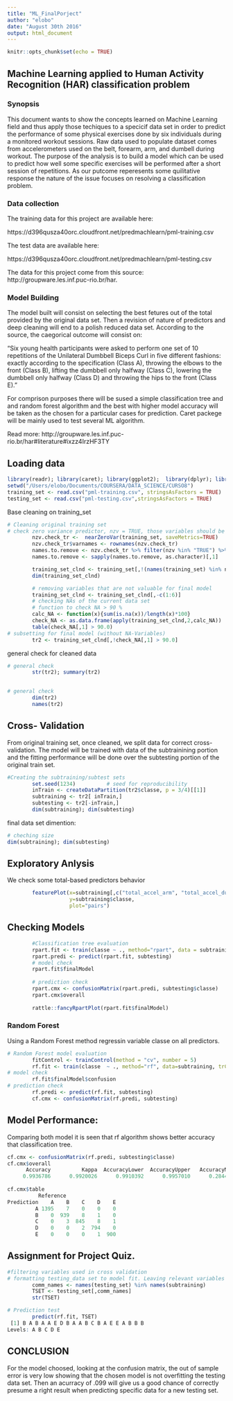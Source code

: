 ```yaml
---
title: "ML_FinalPorject"
author: "elobo"
date: "August 30th 2016"
output: html_document
---
```


```r
knitr::opts_chunk$set(echo = TRUE)
```

## Machine Learning applied to Human Activity Recognition (HAR) classification problem

### Synopsis
This document wants to show the concepts learned on Machine Learning field and thus apply those techiques to a specicif data set in order to predict the performance of some physical exercises done by six individuals during a monitored workout sessions. Raw data used to populate dataset comes from accelerometers used on the belt, forearm, arm, and dumbell during workout.  The purpose of the analysis is to build a model which can be used to predict how well some specific exercises will be performed after a short session of repetitions. As our putcome reperesents some quilitative response the nature of the issue focuses on resolving a classification problem.

### Data collection 

The training data for this project are available here:

https://d396qusza40orc.cloudfront.net/predmachlearn/pml-training.csv

The test data are available here:

https://d396qusza40orc.cloudfront.net/predmachlearn/pml-testing.csv

The data for this project come from this source: http://groupware.les.inf.puc-rio.br/har.


### Model Building
The model built will consist on selecting the best fetures out of the total provided by the original data set. Then a revision of nature of predictors and deep cleaning will end to a polish reduced data set. According to the source, the caegorical outcome will consist on:

"Six young health participants were asked to perform one set of 10 repetitions of the Unilateral Dumbbell Biceps Curl in five different fashions: exactly according to the specification (Class A), throwing the elbows to the front (Class B), lifting the dumbbell only halfway (Class C), lowering the dumbbell only halfway (Class D) and throwing the hips to the front (Class E)."

For comprison purposes there will be sused a simple classification tree and and random forest algorithm and the best with higher model accuracy will be taken as the chosen for a particular cases for prediction. Caret packege will be mainly used to test several ML algorithm.

Read more: http://groupware.les.inf.puc-rio.br/har#literature#ixzz4IrzHF3TY

## Loading data 

```r
library(readr); library(caret); library(ggplot2);  library(dplyr); library(rpart)
setwd("/Users/elobo/Documents/COURSERA/DATA_SCIENCE/CURSO8")
training_set <- read.csv("pml-training.csv", stringsAsFactors = TRUE)
testing_set <- read.csv("pml-testing.csv",stringsAsFactors = TRUE)
```

Base cleaning on training_set

```r
# Cleaning original training set
# check zero variance predictor, nzv = TRUE, those variables should be thrown out from final model
        nzv.check_tr <-  nearZeroVar(training_set, saveMetrics=TRUE)
        nzv.check_tr$varnames <- rownames(nzv.check_tr)
        names.to.remove <- nzv.check_tr %>% filter(nzv %in% "TRUE") %>% select(varnames)
        names.to.remove <- sapply(names.to.remove, as.character)[,1]

        training_set_clnd <- training_set[,!(names(training_set) %in% names.to.remove)]
        dim(training_set_clnd)

        # removing variables that are not valuable for final model
        training_set_clnd <- training_set_clnd[,-c(1:6)]
        # checking NAs of the current data set
        # function to check NA > 90 %
        calc_NA <- function(x){sum(is.na(x))/length(x)*100}
        check_NA <- as.data.frame(apply(training_set_clnd,2,calc_NA))
        table(check_NA[,1] > 90.0)
# subsetting for final model (without NA-Variables)
        tr2 <- training_set_clnd[,!check_NA[,1] > 90.0]
```

general check for cleaned data

```r
# general check
        str(tr2); summary(tr2)
        
```  


```r
# general check
        dim(tr2)
        names(tr2)
```  


## Cross- Validation
From original training set, once cleaned, we split data for correct cross-validation. The model will be trained with data of the subtrainining portion and the fitting performance will be done over the subtesting portion of the original train set.

```r
#Creating the subtraining/subtest sets
        set.seed(1234)          # seed for reproducibility
        inTrain <- createDataPartition(tr2$classe, p = 3/4)[[1]]
        subtraining <- tr2[ inTrain,]
        subtesting <- tr2[-inTrain,]
        dim(subtraining); dim(subtesting)
```

final data set dimention:

```r
# cheching size
dim(subtraining); dim(subtesting)
```

## Exploratory Anlysis
We check some total-based predictors behavior

```r
        featurePlot(x=subtraining[,c("total_accel_arm", "total_accel_dumbbell" ,"total_accel_forearm")], 
                    y=subtraining$classe, 
                    plot="pairs")
```

## Checking Models

```r
        #Classification tree evaluation
        rpart.fit <- train(classe ~ ., method="rpart", data = subtraining, preProcess=c("center", "scale"))
        rpart.predi <- predict(rpart.fit, subtesting)
        # model check
        rpart.fit$finalModel
        
        # prediction check
        rpart.cmx <- confusionMatrix(rpart.predi, subtesting$classe)
        rpart.cmx$overall
        
        rattle::fancyRpartPlot(rpart.fit$finalModel)
```

### Random Forest
Using a Random Forest method regressin variable classe on all predictors.

```r
# Random Forest model evaluation
        fitControl <- trainControl(method = "cv", number = 5)
        rf.fit <- train(classe  ~ ., method="rf", data=subtraining, trControl = fitControl)
# model check
        rf.fit$finalModel$confusion
# prediction check
        rf.predi <- predict(rf.fit, subtesting)
        cf.cmx <- confusionMatrix(rf.predi, subtesting)
```

## Model Performance:
Comparing both model it is seen that rf algorithm shows better accuracy that classification tree.


```r
cf.cmx <- confusionMatrix(rf.predi, subtesting$classe)
cf.cmx$overall
      Accuracy          Kappa  AccuracyLower  AccuracyUpper   AccuracyNull AccuracyPValue  McnemarPValue 
     0.9936786      0.9920026      0.9910392      0.9957010      0.2844617      0.0000000            NaN 
     
cf.cmx$table
          Reference
Prediction    A    B    C    D    E
         A 1395    7    0    0    0
         B    0  939    8    1    0
         C    0    3  845    8    1
         D    0    0    2  794    0
         E    0    0    0    1  900  
```


## Assignment for Project Quiz.
```r
#filtering variables used in cross validation
# formatting testing_data set to model fit. Leaving relevant variables (columns)
        comm_names <- names(testing_set) %in% names(subtraining)
        TSET <- testing_set[,comm_names]
        str(TSET)
```
 
 
```r
# Prediction test
        predict(rf.fit, TSET)
 [1] B A B A A E D B A A B C B A E E A B B B
Levels: A B C D E
```

## CONCLUSION

For the model choosed, looking at the confusion matrix, the out of sample error is very low showing that the chosen model is not overfitting the testing data set. Then an acurracy of .099 will give us a good chance of correctly presume a right result when predicting specific data for a new testing set.

